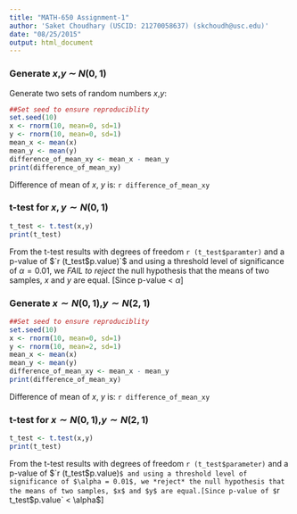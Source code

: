 ```yaml
---
title: "MATH-650 Assignment-1"
author: 'Saket Choudhary (USCID: 21270058637) (skchoudh@usc.edu)'
date: "08/25/2015"
output: html_document
---
```


### Generate $x$,$y$ $\sim$ $N(0,1)$

Generate two sets of random numbers $x$,$y$:

```r
##Set seed to ensure reproduciblity
set.seed(10)
x <- rnorm(10, mean=0, sd=1)
y <- rnorm(10, mean=0, sd=1)
mean_x <- mean(x)
mean_y <- mean(y)
difference_of_mean_xy <- mean_x - mean_y
print(difference_of_mean_xy)
```

Difference of mean of $x$, $y$ is: `r difference_of_mean_xy`

### t-test for $x,y \sim N(0,1)$
```r
t_test <- t.test(x,y)
print(t_test)
```

From the t-test results with degrees of freedom `r (t_test$paramter)` and a p-value of $`r (t_test$p.value)`$ and using a threshold level of significance of $\alpha = 0.01$, we *FAIL to reject* the null hypothesis that the means of two samples, $x$ and $y$ are equal. [Since p-value < $\alpha$]

### Generate $x \sim N(0,1)$,$y \sim N(2,1)$



```r
##Set seed to ensure reproduciblity
set.seed(10)
x <- rnorm(10, mean=0, sd=1)
y <- rnorm(10, mean=2, sd=1)
mean_x <- mean(x)
mean_y <- mean(y)
difference_of_mean_xy <- mean_x - mean_y
print(difference_of_mean_xy)
```

Difference of mean of $x$, $y$ is: `r difference_of_mean_xy`

### t-test for $x \sim N(0,1)$,$y \sim N(2,1)$
```r
t_test <- t.test(x,y)
print(t_test)
```

From the t-test results with degrees of freedom `r (t_test$parameter)` and a p-value of $`r (t_test$p.value)`$ and using a threshold level of significance of $\alpha = 0.01$, we *reject* the null hypothesis that the means of two samples, $x$ and $y$ are equal.[Since p-value of $`r t_test$p.value` < \alpha$]



